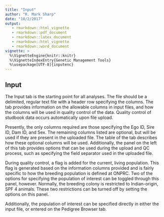 ```yaml
---
title: "Input"
author: "R. Mark Sharp"
date: "10/2/2017"
output: 
   - rmarkdown::html_vignette
   - rmarkdown::pdf_document
   - rmarkdown::latex_document
   - rmarkdown::html_vignette
   - rmarkdown::word_document
vignette: >
  %\VignetteEngine{knitr::knitr}
  %\VignetteIndexEntry{Genetic Management Tools}
  %\usepackage[UTF-8]{inputenc}
---
```


## Input  
The Input tab is the starting point for all analyses. The file
should be a delimited, regular text file with a header row specifying the
columns. The tab provides information on the allowable columns in input
files, and how the columns will be used in quality control of the data.
Quality control of studbook data occurs automatically upon file upload.

Presently, the only columns required are those specifying the Ego ID,
Sire ID, Dam ID, and Sex. The remaining columns listed are optional,
but will be used if they are present in the uploaded file. The table
of the tab describes how these optional columns will be used. Additionally,
the panel on the left of this tab provides options that can be used during
the upload and QC process, such as specifying the field separator used in the 
uploaded file.

During quality control, a flag is added for the current, living population.
This flag is generated based on the information columns provided and is fairly
specific to how the breeding population is defined at ONPRC. Two of the options
for specifying the population of interest can be toggled through this panel,
however. Normally, the breeding colony is restricted to Indian-origin, SPF 4 animals.
These two restrictions can be turned off by setting the options on this panel.

Additionally, the population of interest can be specified directly in either
the input file, or entered on the Pedigree Browser tab.

